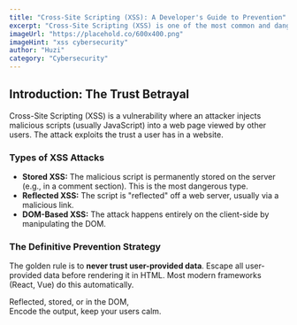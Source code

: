 ```yaml
---
title: "Cross-Site Scripting (XSS): A Developer's Guide to Prevention"
excerpt: "Cross-Site Scripting (XSS) is one of the most common and dangerous web vulnerabilities. This guide explains what XSS is, how attackers exploit it, and provides a clear, actionable checklist for developers to prevent it in their applications."
imageUrl: "https://placehold.co/600x400.png"
imageHint: "xss cybersecurity"
author: "Huzi"
category: "Cybersecurity"
---
```


## Introduction: The Trust Betrayal
<p>Cross-Site Scripting (XSS) is a vulnerability where an attacker injects malicious scripts (usually JavaScript) into a web page viewed by other users. The attack exploits the trust a user has in a website.</p>
      
### Types of XSS Attacks
<ul>
  <li><strong>Stored XSS:</strong> The malicious script is permanently stored on the server (e.g., in a comment section). This is the most dangerous type.</li>
  <li><strong>Reflected XSS:</strong> The script is "reflected" off a web server, usually via a malicious link.</li>
  <li><strong>DOM-Based XSS:</strong> The attack happens entirely on the client-side by manipulating the DOM.</li>
</ul>

### The Definitive Prevention Strategy
<p>The golden rule is to <strong>never trust user-provided data</strong>. Escape all user-provided data before rendering it in HTML. Most modern frameworks (React, Vue) do this automatically.</p>
      
<div className="italic text-center text-muted-foreground pt-4 border-t mt-8">
  Reflected, stored, or in the DOM,<br/>
  Encode the output, keep your users calm.
</div>

